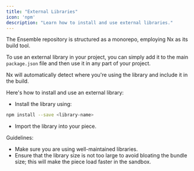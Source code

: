 ```yaml
---
title: "External Libraries"
icon: 'npm'
description: "Learn how to install and use external libraries."
---
```


The Ensemble repository is structured as a monorepo, employing Nx as its build tool.

To use an external library in your project, you can simply add it to the main `package.json` file and then use it in any part of your project.

Nx will automatically detect where you're using the library and include it in the build.

Here's how to install and use an external library:

- Install the library using:

```bash
npm install --save <library-name>
```

- Import the library into your piece.

Guidelines:
- Make sure you are using well-maintained libraries.
- Ensure that the library size is not too large to avoid bloating the bundle size; this will make the piece load faster in the sandbox.